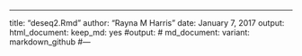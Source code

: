 ---
title: "deseq2.Rmd"
author: "Rayna M Harris"
date: January 7, 2017
output: 
  html_document:
  keep_md: yes
#output:
#  md_document:
    variant: markdown_github
#---